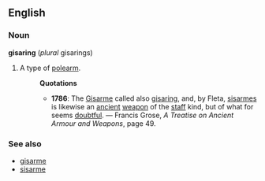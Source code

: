 ==English==
===Noun===
'''gisaring''' (''plural'' gisarings)
#A type of [[polearm]].
#:'''Quotations'''
#:*'''1786''': The [[Gisarme]] called also [[gisaring]], and, by Fleta, [[sisarme]]s is likewise an [[ancient]] [[weapon]] of the [[staff]] kind, but of what for seems [[doubtful]]. &mdash; Francis Grose, ''A Treatise on Ancient Armour and Weapons'', page 49.
===See also===
* [[gisarme]]
* [[sisarme]]